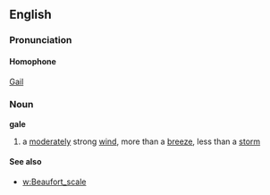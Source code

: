 ==English==
===Pronunciation===

====Homophone====
[[Gail]]

===Noun===
'''gale'''
#a [[moderate]]ly strong [[wind]], more than a [[breeze]], less than a [[storm]]

====See also====
*[[w:Beaufort_scale]]